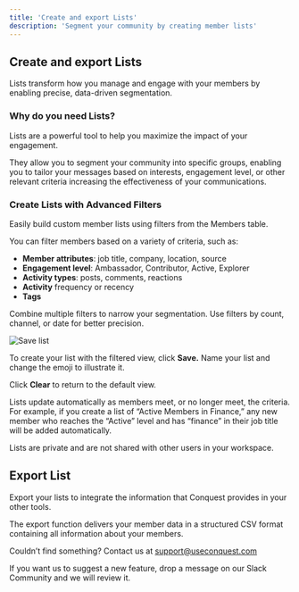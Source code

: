 ```yaml
---
title: 'Create and export Lists'
description: 'Segment your community by creating member lists'
---
```


## Create and export Lists

Lists transform how you manage and engage with your members by enabling precise, data-driven segmentation.

### Why do you need Lists?

Lists are a powerful tool to help you maximize the impact of your engagement.

They allow you to segment your community into specific groups, enabling you to tailor your messages based on interests, engagement level, or other relevant criteria increasing the effectiveness of your communications.

### Create Lists with Advanced Filters

Easily build custom member lists using filters from the Members table.

You can filter members based on a variety of criteria, such as:

- **Member attributes**: job title, company, location, source
- **Engagement level**: Ambassador, Contributor, Active, Explorer
- **Activity types**: posts, comments, reactions
- **Activity** frequency or recency
- **Tags** 

Combine multiple filters to narrow your segmentation. Use filters by count, channel, or date for better precision. 

<Frame>
    <img src="/images/save-list.png" alt="Save list" />
</Frame>

To create your list with the filtered view, click **Save.** Name your list and change the emoji to illustrate it.  

Click **Clear** to return to the default view.

Lists update automatically as members meet, or no longer meet, the criteria.
For example, if you create a list of “Active Members in Finance,” any new member who reaches the “Active” level and has “finance” in their job title will be added automatically.


<Tip>
    Lists are private and are not shared with other users in your workspace.
</Tip>

## Export List

Export your lists to integrate the information that Conquest provides in your other tools.

The export function delivers your member data in a structured CSV format containing all information about your members.




Couldn’t find something? Contact us at [support@useconquest.com](mailto:support@useconquest.com)

If you want us to suggest a new feature, drop a message on our Slack Community and we will review it.